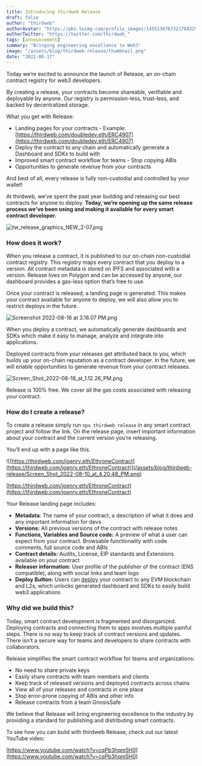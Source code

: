 ```yaml
---
title: Introducing thirdweb Release
draft: false
author: "thirdweb"
authorAvatar: "https://pbs.twimg.com/profile_images/1455238767321784325/Xi_Xwzwg_400x400.jpg"
authorTwitter: "https://twitter.com/thirdweb_"
tags: [announcement]
summary: "Bringing engineering excellence to Web3"
image: "/assets/blog/thirdweb-release/thumbnail.png"
date: "2022-08-17"
---
```


Today we’re excited to announce the launch of Release, an on-chain contract registry for web3 developers. 

By creating a release, your contracts become shareable, verifiable and deployable by anyone. Our registry is permission-less, trust-less, and backed by decentralized storage.

What you get with Release:

- Landing pages for your contracts - Example: [https://thirdweb.com/doubledev.eth/ERC4907](https://thirdweb.com/doubledev.eth/ERC4907)
- Deploy the contract to any chain and automatically generate a Dashboard and SDKs to build with
- Improved smart contract workflow for teams - Stop copying ABIs
- Opportunities to generate revenue from your contracts

And best of all, every release is fully non-custodial and controlled by your wallet!

At thirdweb, we’ve spent the past year building and releasing our best contracts for anyone to deploy. **Today, we’re opening up the same release process we’ve been using and making it available for every smart contract developer.**

![tw_release_graphics_NEW_2-07.png](/assets/blog/thirdweb-release/tw_release_graphics_NEW_2-07.png)

### How does it work?

When you release a contract, it is published to our on-chain non-custodial contract registry. This registry maps every contract that you deploy to a version. All contract metadata is stored on IPFS and associated with a version. Release lives on Polygon and can be accessed by anyone, our dashboard provides a gas-less option that’s free to use. 

Once your contract is released, a landing page is generated. This makes your contract available for anyone to deploy, we will also allow you to restrict deploys in the future. 

![Screenshot 2022-08-16 at 3.16.07 PM.png](/assets/blog/thirdweb-release/Screenshot_2022-08-16_at_3.16.07_PM.png)

When you deploy a contract, we automatically generate dashboards and SDKs which make it easy to manage, analyze and integrate into applications.

Deployed contracts from your releases get attributed back to you, which builds up your on-chain reputation as a contract developer. In the future, we will enable opportunities to generate revenue from your contract releases. 

![Screen_Shot_2022-08-16_at_1.12.26_PM.png](/assets/blog/thirdweb-release/Screen_Shot_2022-08-16_at_1.12.26_PM.png)

Release is 100% free. We cover all the gas costs associated with releasing your contract.

### How do I create a release?

To create a release simply run `npx thirdweb release` in any smart contract project and follow the link. On the release page, insert important information about your contract and the current version you’re releasing. 

You’ll end up with a page like this. 

![[https://thirdweb.com/joenrv.eth/EthroneContract](https://thirdweb.com/joenrv.eth/EthroneContract)](/assets/blog/thirdweb-release/Screen_Shot_2022-08-10_at_4.20.48_PM.png)

[https://thirdweb.com/joenrv.eth/EthroneContract](https://thirdweb.com/joenrv.eth/EthroneContract)

Your Release landing page includes:

- **Metadata**: The name of your contract, a description of what it does and any important information for devs
- **Versions:** All previous versions of the contract with release notes
- **Functions, Variables and Source code:** A preview of what a user can expect from your contract. Browsable functionality with code comments, full source code and ABIs
- **Contract details:** Audits, License, EIP standards and Extensions available on your contract
- **Releaser information:** User profile of the publisher of the contract (ENS compatible), along with social links and team logo
- **Deploy Button:** Users can [deploy](/thirdweb-deploy) your contract to any EVM blockchain and L2s, which unlocks generated dashboard and SDKs to easily build web3 applications

### Why did we build this?

Today, smart contract development is fragmented and disorganized. Deploying contracts and connecting them to apps involves multiple painful steps. There is no way to keep track of contract versions and updates. There isn't a secure way for teams and developers to share contracts with collaborators. 

Release simplifies the smart contract workflow for teams and organizations:

- No need to share private keys
- Easily share contracts with team members and clients
- Keep track of released versions and deployed contracts across chains
- View all of your releases and contracts in one place
- Stop error-prone copying of ABIs and other info
- Release contracts from a team GnosisSafe

We believe that Release will bring engineering excellence to the industry by providing a standard for publishing and distributing smart contracts.

To see how you can build with thirdweb Release, check out our latest YouTube video:

[https://www.youtube.com/watch?v=cqPb3hqm5H0](https://www.youtube.com/watch?v=cqPb3hqm5H0)